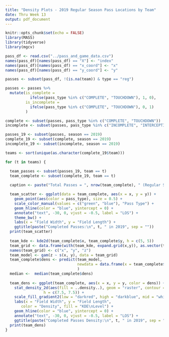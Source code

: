 ```yaml
---
title: "Density Plots - 2019 Regular Season Pass Locations by Team"
date: Thru Week 13
output: pdf_document
---
```


```r
knitr::opts_chunk$set(echo = FALSE)
library(MASS)
library(tidyverse)
library(mgcv)
```

```r
pass_df <- read.csv("../pass_and_game_data.csv")
names(pass_df)[names(pass_df) == "X"] <- "index"
names(pass_df)[names(pass_df) == "x_coord"] <- "x"
names(pass_df)[names(pass_df) == "y_coord"] <- "y"

passes <- subset(pass_df, !(is.na(team)) & type == "reg")

passes <- passes %>%
  mutate(is_complete = 
           ifelse(pass_type %in% c("COMPLETE", "TOUCHDOWN"), 1, 0),
         is_incomplete = 
           ifelse(pass_type %in% c("COMPLETE", "TOUCHDOWN"), 0, 1)
         )

complete <- subset(passes, pass_type %in% c("COMPLETE", "TOUCHDOWN"))
incomplete <- subset(passes, pass_type %in% c("INCOMPLETE", "INTERCEPTION"))

passes_19 <- subset(passes, season == 2019)
complete_19 <- subset(complete, season == 2019)
incomplete_19 <- subset(incomplete, season == 2019)
```

```r
teams <- sort(unique(as.character(complete_19$team)))

for (t in teams) {

  team_passes <- subset(passes_19, team == t)
  team_complete <- subset(complete_19, team == t)
  
  caption <- paste("Total Passes = ", nrow(team_complete), " (Regular Season)", sep = "")

  team_scatter <- ggplot(data = team_complete, aes(x = x, y = y)) +
    geom_point(aes(color = pass_type), size = 0.5) +
    scale_color_manual(values = c("green", "blue"), "Pass Type") +
    geom_hline(color = "blue", yintercept = 0) +
    annotate("text", -30, 0, vjust = -0.5, label = "LOS") +
    theme_bw() +
    labs(x = "Field Width", y = "Field Length") +
    ggtitle(paste("Completed Passes:\n", t, " in 2019", sep = "")) 
  print(team_scatter)
  
  team_kde <- kde2d(team_complete$x, team_complete$y, h = c(5, 5))
  team_grid <- data.frame(with(team_kde, expand.grid(x,y)), as.vector(team_kde$z))
  names(team_grid) <- c("x", "y", "z")
  team_model <- gam(z ~ s(x, y), data = team_grid)
  team_complete$dens <- predict(team_model, 
                                newdata = data.frame(x = team_complete$x, y = team_complete$y)
                                )
  median <-  median(team_complete$dens)
  
  team_dens <- ggplot(team_complete, aes(x = x, y = y, color = dens)) + 
    stat_density_2d(aes(fill = ..density..), geom = "raster", contour = FALSE,
                 h = c(7.5, 7.5)) + 
    scale_fill_gradient2(low = "darkred", high = "darkblue", mid = "white", midpoint = median) +
    labs(x = "Field Width", y = "Field Length",
       color = "Density", fill = "KDE\nLevel") +
    geom_hline(color = "blue", yintercept = 0) +
    annotate("text", -30, 0, vjust = -0.5, label = "LOS") +
    ggtitle(paste("Completed Passes Density:\n", t, " in 2019", sep = "")) 
  print(team_dens)
}
```

